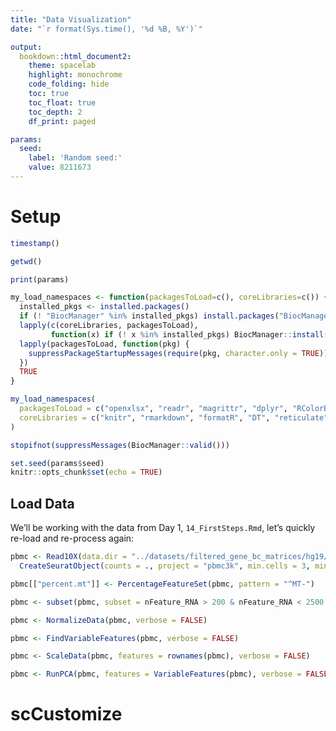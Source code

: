 ```yaml
---
title: "Data Visualization"
date: "`r format(Sys.time(), '%d %B, %Y')`"

output:
  bookdown::html_document2:
    theme: spacelab
    highlight: monochrome
    code_folding: hide
    toc: true
    toc_float: true
    toc_depth: 2
    df_print: paged

params:
  seed:
    label: 'Random seed:'
    value: 8211673
---
```



# Setup

```r
timestamp()
```

```r
getwd()
```


```r
print(params)
```

```r
my_load_namespaces <- function(packagesToLoad=c(), coreLibraries=c()) {
  installed_pkgs <- installed.packages()
  if (! "BiocManager" %in% installed_pkgs) install.packages("BiocManager")
  lapply(c(coreLibraries, packagesToLoad),
         function(x) if (! x %in% installed_pkgs) BiocManager::install(x, ask = FALSE))
  lapply(packagesToLoad, function(pkg) {
    suppressPackageStartupMessages(require(pkg, character.only = TRUE))
  })
  TRUE
}

my_load_namespaces(
  packagesToLoad = c("openxlsx", "readr", "magrittr", "dplyr", "RColorBrewer", "ggplot2", "patchwork", "Seurat", "enrichR"),
  coreLibraries = c("knitr", "rmarkdown", "formatR", "DT", "reticulate", "sessioninfo", "limma", "DESeq2", "future", "uwot", "future.apply", "metap", "shiny", "SingleCellExperiment", "remotes", "bookdown", "SeuratData")
)
```

```r
stopifnot(suppressMessages(BiocManager::valid()))

set.seed(params$seed)
knitr::opts_chunk$set(echo = TRUE)
```

## Load Data

We'll be working with the data from Day 1, `14_FirstSteps.Rmd`, let's quickly re-load and re-process again:

```r
pbmc <- Read10X(data.dir = "../datasets/filtered_gene_bc_matrices/hg19/") %>%
  CreateSeuratObject(counts = ., project = "pbmc3k", min.cells = 3, min.features = 200)

pbmc[["percent.mt"]] <- PercentageFeatureSet(pbmc, pattern = "^MT-")

pbmc <- subset(pbmc, subset = nFeature_RNA > 200 & nFeature_RNA < 2500 & percent.mt < 5)

pbmc <- NormalizeData(pbmc, verbose = FALSE)

pbmc <- FindVariableFeatures(pbmc, verbose = FALSE)

pbmc <- ScaleData(pbmc, features = rownames(pbmc), verbose = FALSE)

pbmc <- RunPCA(pbmc, features = VariableFeatures(pbmc), verbose = FALSE)
```

# scCustomize

